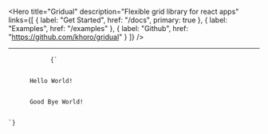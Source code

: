 
<PageMeta
  title="Gridual - Flexible grid library for react apps"
/>

<Hero
  title="Gridual"
  description="Flexible grid library for react apps"
  links={[
    { label: "Get Started", href: "/docs", primary: true },
    { label: "Examples", href: "/examples" },
    { label: "Github", href: "https://github.com/khoro/gridual" }
  ]}
/>

<Section>
  <FeatureList
    width="1/3"
    items={[
      {
        icon: 'layout',
        title: 'Build modern layouts',
        description: `Make your app look great for all shapes and sizes using
          Gridual that you can use components to organize alignments and layouts
          for react web apps.`
      },
      {
        icon: 'puzzle',
        title: 'Simple and easy to implement',
        description: `It is very simple to use and easy to learn Gridual. After
          a few steps your grid system will be ready to use. Check out our
          installation documentation for more information.`
      },
      {
        icon: 'docs',
        title: "Painless isomorphic apps",
        description: `Gridual uses styled-components that is very
          powerful and popular library for styling react components to generate
          styles for both server and client side.`
      }
    ]}
  />
</Section>

------

<Section>
  <Container>
    <Row center>
      <Col md="1/2">
        <pre>
          <code>{`<Container>
  <Row center middle>
    <Col sm="1/2" md="1/3" xl="1/4">
      Hello World!
    </Col>
    <Col sm="1/2">
      Good Bye World!
    </Col>
  </Row>
</Container>`}</code>
        </pre>
      </Col>
    </Row>
  </Container>
</Section>
